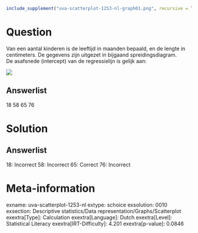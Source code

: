 ```r
include_supplement("uva-scatterplot-1253-nl-graph01.png", recursive = TRUE)
```

Question
========

Van een aantal kinderen is de leeftijd in maanden bepaald, en de lengte
in centimeters. De gegevens zijn uitgezet in bijgaand
spreidingsdiagram.\
De asafsnede (intercept) van de regressielijn is gelijk aan:

![](uva-scatterplot-1253-nl-graph01.png)

Answerlist
----------

18
58
65
76

Solution
========

Answerlist
----------

18: Incorrect
58: Incorrect
65: Correct
76: Incorrect

Meta-information
================
exname: uva-scatterplot-1253-nl
extype: schoice
exsolution: 0010
exsection: Descriptive statistics/Data representation/Graphs/Scatterplot
exextra[Type]: Calculation
exextra[Language]: Dutch
exextra[Level]: Statistical Literacy
exextra[IRT-Difficulty]: 4.201
exextra[p-value]: 0.0846
